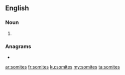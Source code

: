 ==English==

===Noun===
{{head|en|noun plural form}}

# {{plural of|somite|lang=en}}

===Anagrams===
* {{l|en|mitoses}}

[[ar:somites]]
[[fr:somites]]
[[ku:somites]]
[[my:somites]]
[[ta:somites]]